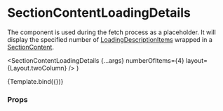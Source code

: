 

<Meta
  title="Components/Loading/SectionContentLoadingDetails"
  component={SectionContentLoadingDetails}
/>

# SectionContentLoadingDetails

The component is used during the fetch process as a placeholder.
It will display the specified number of [LoadingDescriptionItems](/docs/components-loading-loadingdescriptionitem--default-story) wrapped in a [SectionContent](/docs/components-section-sectioncontent--default-story).

  <SectionContentLoadingDetails
    {...args}
    numberOfItems={4}
    layout={Layout.twoColumn}
  />
)

<Canvas>
  <Story name="Default">{Template.bind({})}</Story>
</Canvas>

### Props

<ArgsTable story="Default" />
